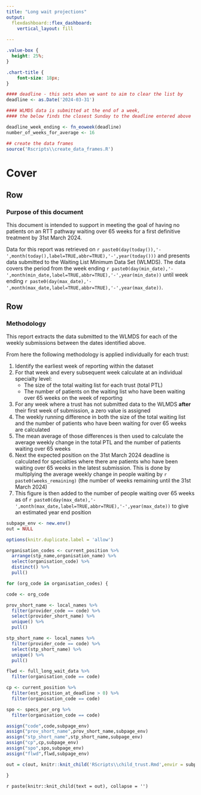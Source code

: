 ```yaml
---
title: "Long wait projections"
output: 
  flexdashboard::flex_dashboard:
    vertical_layout: fill
 
---
```


```css
.value-box {
  height: 25%;
}

.chart-title {
    font-size: 18px;
}

```

```r

#### deadline - this sets when we want to aim to clear the list by
deadline <- as.Date('2024-03-31')

#### WLMDS data is submitted at the end of a week, 
#### the below finds the closest Sunday to the deadline entered above

deadline_week_ending <- fn_eoweek(deadline)
number_of_weeks_for_average <- 16

## create the data frames
source('Rscripts\\create_data_frames.R')
```

Cover {data-orientation=rows}
====================================== 


Row {data-height=100}
----------------------------------------------------------------------

### Purpose of this document

This document is intended to support in meeting the goal of having no patients on an RTT pathway waiting over 65 weeks for a first definitive treatment by 31st March 2024.

Data for this report was retrieved on `r paste0(day(today()),'-',month(today(),label=TRUE,abbr=TRUE),'-',year(today()))` and presents data submitted to the Waiting List Minimum Data Set (WLMDS). The data covers the period from the week ending `r paste0(day(min_date),'-',month(min_date,label=TRUE,abbr=TRUE),'-',year(min_date))` until week ending `r paste0(day(max_date),'-',month(max_date,label=TRUE,abbr=TRUE),'-',year(max_date))`.

Row {data-height=500}
----------------------------------------------------------------------
### Methodology

This report extracts the data submitted to the WLMDS for each of the weekly submissions between the dates identified above. 

From here the following methodology is applied individually for each trust:

1. Identify the earliest week of reporting within the dataset
2. For that week and every subsequent week calculate at an individual specialty level:
    + The size of the total waiting list for each trust (total PTL)
    + The number of patients on the waiting list who have been waiting over 65 weeks on the week of reporting
3. For any week where a trust has not submitted data to the WLMDS **after** their first week of submission, a zero value is assigned
4. The weekly running difference in both the size of the total waiting list and the number of patients who have been waiting for over 65 weeks are calculated
5. The mean average of those differences is then used to calculate the average weekly change in the total PTL and the number of patients waiting over 65 weeks
6. Next the expected position on the 31st March 2024 deadline is calculated for specialties where there are patients who have been waiting over 65 weeks in the latest submission. This is done by multiplying the average weekly change in people waiting by `r paste0(weeks_remaining)` (the number of weeks remaining until the 31st March 2024)
7. This figure is then added to the number of people waiting over 65 weeks as of `r paste0(day(max_date),'-',month(max_date,label=TRUE,abbr=TRUE),'-',year(max_date))` to give an estimated year end position


```r

subpage_env <- new.env()
out = NULL

options(knitr.duplicate.label = 'allow')

organisation_codes <- current_position %>% 
  arrange(stp_name,organisation_name) %>% 
  select(organisation_code) %>% 
  distinct() %>% 
  pull()

for (org_code in organisation_codes) {

code <- org_code

prov_short_name <- local_names %>% 
  filter(provider_code == code) %>% 
  select(provider_short_name) %>% 
  unique() %>% 
  pull()

stp_short_name <- local_names %>% 
  filter(provider_code == code) %>% 
  select(stp_short_name) %>% 
  unique() %>% 
  pull()

flwd <- full_long_wait_data %>% 
  filter(organisation_code == code)

cp <- current_position %>% 
  filter(est_position_at_deadline > 0) %>% 
  filter(organisation_code == code)

spo <- specs_per_org %>% 
  filter(organisation_code == code)

assign("code",code,subpage_env)
assign("prov_short_name",prov_short_name,subpage_env)
assign("stp_short_name",stp_short_name,subpage_env)
assign("cp",cp,subpage_env)
assign("spo",spo,subpage_env)
assign("flwd",flwd,subpage_env)

out = c(out, knitr::knit_child('RScripts\\child_trust.Rmd',envir = subpage_env))

}

```

`r paste(knitr::knit_child(text = out), collapse = '')`